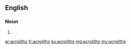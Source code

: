==English==

===Noun===
{{head|en|plural}}

# {{plural of|acrolith|lang=en}}

[[ar:acroliths]]
[[fr:acroliths]]
[[ku:acroliths]]
[[mg:acroliths]]
[[my:acroliths]]
